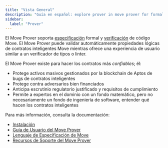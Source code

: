 ```yaml
---
title: "Vista General"
description: "Guía en español: explore prover in move prover for formal verification of smart contracts."
sidebar:
  label: "Prover"
---
```


El Move Prover soporta [especificación](/build/smart-contracts/prover/spec-lang) formal y
[verificación](/build/smart-contracts/prover/prover-guide) de código Move. El Move Prover puede
validar automáticamente propiedades lógicas de contratos inteligentes Move mientras ofrece
una experiencia de usuario similar a un verificador de tipos o linter.

El Move Prover existe para hacer los contratos más _confiables_; él:

- Protege activos masivos gestionados por la blockchain de Aptos de bugs de contratos inteligentes
- Protege contra adversarios bien financiados
- Anticipa escrutinio regulatorio justificado y requisitos de cumplimiento
- Permite a expertos en el dominio con un fondo matemático, pero no necesariamente un
  fondo de ingeniería de software, entender qué hacen los contratos inteligentes

Para más información, consulta la documentación:

- [Instalación](/build/cli/setup-cli/install-move-prover)
- [Guía de Usuario del Move Prover](/build/smart-contracts/prover/prover-guide)
- [Lenguaje de Especificación de Move](/build/smart-contracts/prover/spec-lang)
- [Recursos de Soporte del Move Prover](/build/smart-contracts/prover/supporting-resources)
